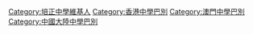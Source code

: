 {{Userbox
  |id=培正
  |id-c=#ffffff
  |info=這個用戶是'''[[培正中學]]'''的老師、校友或學生。
  |info-c=#fd889d
  |info-s=10
  |border-c=#0000cc
}}<includeonly>[[Category:培正中學維基人|{{PAGENAME}}]]</includeonly>
<noinclude>
<p style="clear: both; padding-top: 2em">

[[Category:培正中學維基人]]
[[Category:香港中學巴別]]
[[Category:澳門中學巴別]]
[[Category:中國大陸中學巴別]]

</noinclude>